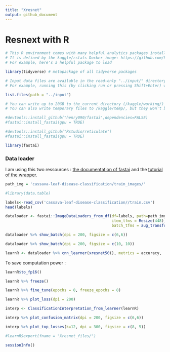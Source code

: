 ```yaml
---
title: "Xresnet"
output: github_document
---
```



# Resnext with R

```r
# This R environment comes with many helpful analytics packages installed
# It is defined by the kaggle/rstats Docker image: https://github.com/kaggle/docker-rstats
# For example, here's a helpful package to load

library(tidyverse) # metapackage of all tidyverse packages

# Input data files are available in the read-only "../input/" directory
# For example, running this (by clicking run or pressing Shift+Enter) will list all files under the input directory

list.files(path = "../input")

# You can write up to 20GB to the current directory (/kaggle/working/) that gets preserved as output when you create a version using "Save & Run All" 
# You can also write temporary files to /kaggle/temp/, but they won't be saved outside of the current session
```

```r
#devtools::install_github("henry090/fastai",dependencies=FALSE)
#fastai::install_fastai(gpu = TRUE)
```

```r
#devtools::install_github("Rstudio/reticulate")
#fastai::install_fastai(gpu = TRUE)
```

```r
library(fastai)
```


### Data loader

I am using this two ressources : [the documentation of fastai](https://docs.fast.ai/vision.data.html#ImageDataLoaders.from_df) and the [tutorial of the wrapper](https://henry090.github.io/fastai/articles/basic_img_class.html).

```r
path_img = 'cassava-leaf-disease-classification/train_images/'
```

```r
#library(data.table)
```

```r
labels<-read_csv('cassava-leaf-disease-classification//train.csv')
head(labels)
```

```r
dataloader <- fastai::ImageDataLoaders_from_df(df=labels, path=path_img, bs=32, seed=6, 
                                               item_tfms = Resize(448),
                                               batch_tfms = aug_transforms(size=224, min_scale=0.75))
```


```r
dataloader %>% show_batch(dpi = 200, figsize = c(6,6))
```

```r
dataloader %>% show_batch(dpi = 200, figsize = c(10, 10))
```

```r
learnR <- dataloader %>% cnn_learner(xresnet50(), metrics = accuracy,  model_dir="Xresnet_files/") #prettier
```

To save computation power :

```r
learnR$to_fp16()
```


```r
learnR %>% freeze()
```

```r
learnR %>% fine_tune(epochs = 8, freeze_epochs = 8)
```

```r
learnR %>% plot_loss(dpi = 200)
```

```r
interp <- ClassificationInterpretation_from_learner(learnR)

interp %>% plot_confusion_matrix(dpi = 200, figsize = c(6,6))
```

```r
interp %>% plot_top_losses(k=12, dpi = 300, figsize = c(8, 5))
```

```r
#learnR$export(fname = "Xresnet_files/")
```

```r
sessionInfo()
```


